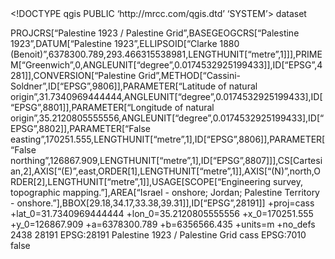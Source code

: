 <!DOCTYPE qgis PUBLIC 'http://mrcc.com/qgis.dtd' 'SYSTEM'>
<qgis version="3.28.2-Firenze">
  <identifier></identifier>
  <parentidentifier></parentidentifier>
  <language></language>
  <type>dataset</type>
  <title></title>
  <abstract></abstract>
  <links/>
  <fees></fees>
  <encoding></encoding>
  <crs>
    <spatialrefsys nativeFormat="Wkt">
      <wkt>PROJCRS["Palestine 1923 / Palestine Grid",BASEGEOGCRS["Palestine 1923",DATUM["Palestine 1923",ELLIPSOID["Clarke 1880 (Benoit)",6378300.789,293.466315538981,LENGTHUNIT["metre",1]]],PRIMEM["Greenwich",0,ANGLEUNIT["degree",0.0174532925199433]],ID["EPSG",4281]],CONVERSION["Palestine Grid",METHOD["Cassini-Soldner",ID["EPSG",9806]],PARAMETER["Latitude of natural origin",31.7340969444444,ANGLEUNIT["degree",0.0174532925199433],ID["EPSG",8801]],PARAMETER["Longitude of natural origin",35.2120805555556,ANGLEUNIT["degree",0.0174532925199433],ID["EPSG",8802]],PARAMETER["False easting",170251.555,LENGTHUNIT["metre",1],ID["EPSG",8806]],PARAMETER["False northing",126867.909,LENGTHUNIT["metre",1],ID["EPSG",8807]]],CS[Cartesian,2],AXIS["(E)",east,ORDER[1],LENGTHUNIT["metre",1]],AXIS["(N)",north,ORDER[2],LENGTHUNIT["metre",1]],USAGE[SCOPE["Engineering survey, topographic mapping."],AREA["Israel - onshore; Jordan; Palestine Territory - onshore."],BBOX[29.18,34.17,33.38,39.31]],ID["EPSG",28191]]</wkt>
      <proj4>+proj=cass +lat_0=31.7340969444444 +lon_0=35.2120805555556 +x_0=170251.555 +y_0=126867.909 +a=6378300.789 +b=6356566.435 +units=m +no_defs</proj4>
      <srsid>2438</srsid>
      <srid>28191</srid>
      <authid>EPSG:28191</authid>
      <description>Palestine 1923 / Palestine Grid</description>
      <projectionacronym>cass</projectionacronym>
      <ellipsoidacronym>EPSG:7010</ellipsoidacronym>
      <geographicflag>false</geographicflag>
    </spatialrefsys>
  </crs>
  <extent/>
</qgis>
